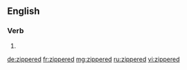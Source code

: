 ==English==

===Verb===
{{head|en}}

# {{en-past of|zipper}}

[[de:zippered]]
[[fr:zippered]]
[[mg:zippered]]
[[ru:zippered]]
[[vi:zippered]]